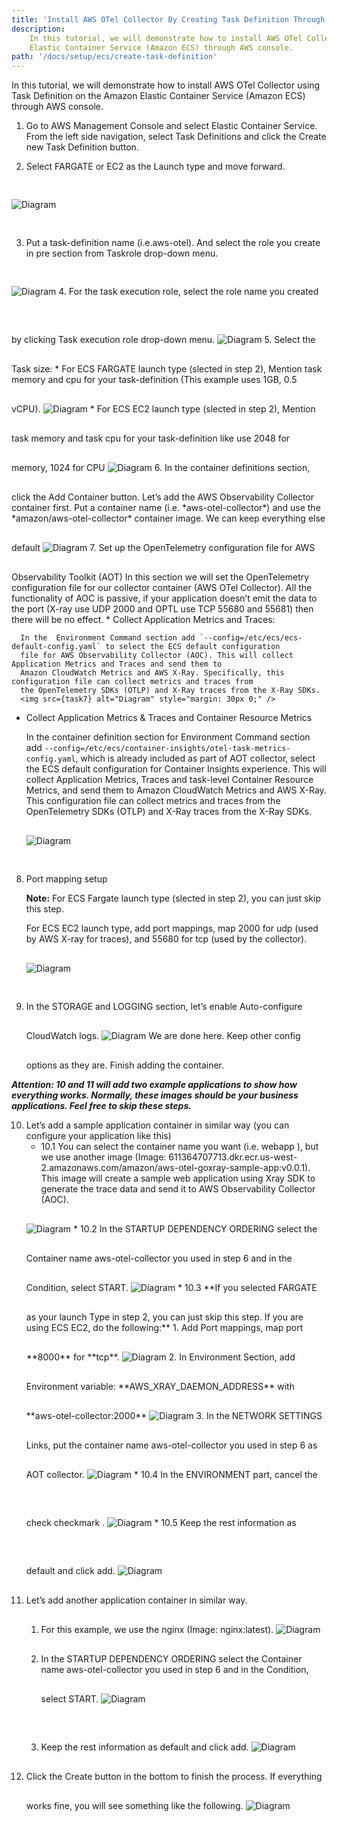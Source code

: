 ```yaml
---
title: 'Install AWS OTel Collector By Creating Task Definition Through AWS Console '
description:
    In this tutorial, we will demonstrate how to install AWS OTel Collector using Task Definition on the Amazon
    Elastic Container Service (Amazon ECS) through AWS console.
path: '/docs/setup/ecs/create-task-definition'
---
```



In this tutorial, we will demonstrate how to install AWS OTel Collector using Task Definition on the Amazon Elastic
Container Service (Amazon ECS) through AWS console.

<SectionSeparator />

1. Go to AWS Management Console and select Elastic Container Service. From the left side navigation,
select <Link to="https://us-west-2.console.aws.amazon.com/ecs/home?/taskDefinitions#/taskDefinitions">Task Definitions</Link>
and click the Create new Task Definition button.

2. Select FARGATE or EC2 as the Launch type and move forward.

<img src={task_01} alt="Diagram" style="margin: 30px 0;" />

3. Put a task-definition name (i.e.aws-otel). And select the role you create in pre section from Taskrole drop-down menu.
<img src={task2} alt="Diagram" style="margin: 30px 0;" />
4. For the task execution role, select the role name you created by clicking Task execution role drop-down menu.
<img src={task3} alt="Diagram" style="margin: 30px 0;" />
5. Select the Task size:
  * For ECS FARGATE launch type (slected in step 2), Mention task memory and cpu for your task-definition (This example uses 1GB, 0.5 vCPU).
    <img src={task4} alt="Diagram" style="margin: 30px 0;" />
  * For ECS EC2 launch type (slected in step 2),  Mention task memory and task cpu  for your task-definition like use 2048 for memory, 1024 for CPU
    <img src={task5} alt="Diagram" style="margin: 30px 0;" />
6. In the container definitions section, click the Add Container button. Let’s add the AWS Observability Collector container first.
Put a container name (i.e. *aws-otel-collector*) and use the *amazon/aws-otel-collector* container image.
We can keep everything else default
<img src={task6} alt="Diagram" style="margin: 30px 0;" />
7. Set up the OpenTelemetry configuration file for AWS Observability Toolkit (AOT)
In this section we will set the OpenTelemetry configuration file for our collector container (AWS OTel Collector).  All the functionality
of AOC is passive, if your application doesn’t emit the data to the port (X-ray use UDP 2000 and OPTL use TCP 55680 and 55681) then there will be no effect.
   *  Collect Application Metrics and Traces:

      In the  Environment Command section add `--config=/etc/ecs/ecs-default-config.yaml` to select the ECS default configuration
      file for AWS Observability Collector (AOC). This will collect Application Metrics and Traces and send them to
      Amazon CloudWatch Metrics and AWS X-Ray. Specifically, this configuration file can collect metrics and traces from
      the OpenTelemetry SDKs (OTLP) and X-Ray traces from the X-Ray SDKs.
      <img src={task7} alt="Diagram" style="margin: 30px 0;" />
   *  Collect Application Metrics & Traces and Container Resource Metrics

      In the container definition section for   Environment Command section add `--config=/etc/ecs/container-insights/otel-task-metrics-config.yaml`,
      which is  already included as part of AOT collector, select the ECS default configuration for Container Insights experience.
      This will collect Application Metrics, Traces  and task-level Container Resource Metrics, and send them to Amazon CloudWatch Metrics
      and AWS X-Ray. This configuration file can collect metrics and traces from the OpenTelemetry SDKs (OTLP)
      and X-Ray traces from the X-Ray SDKs.
      <img src={task8} alt="Diagram" style="margin: 30px 0;" />
8. Port mapping setup

    **Note:** For ECS Fargate launch type (slected in step 2), you can just skip this step.

    For ECS EC2 launch type, add port mappings, map 2000 for udp (used by AWS X-ray for traces), and 55680 for tcp (used by the collector).
    <img src={task9} alt="Diagram" style="margin: 30px 0;" />
9. In the STORAGE and LOGGING section, let’s enable Auto-configure CloudWatch logs.
   <img src={task10} alt="Diagram" style="margin: 30px 0;" />
   We are done here. Keep other config options as they are. Finish adding the container.

**_Attention: 10 and 11 will add two example applications to show how everything works. Normally, these images should be your business applications. Feel free to skip these steps._**

10. Let’s add a sample application container in similar way (you can configure your application like this)
    * 10.1  You can select the container name you want (i.e. webapp ), but we use another image
    (Image: 611364707713.dkr.ecr.us-west-2.amazonaws.com/amazon/aws-otel-goxray-sample-app:v0.0.1). This image will
    create a sample web application using Xray SDK to generate the trace data and send it to AWS Observability Collector (AOC).
    <img src={task11} alt="Diagram" style="margin: 30px 0;" />
    * 10.2  In the STARTUP DEPENDENCY ORDERING  select the Container name aws-otel-collector you used in step 6 and in the Condition, select START.
    <img src={task20} alt="Diagram" style="margin: 30px 0;" />
    * 10.3 **If you selected FARGATE as your launch Type in step 2, you can just skip this step.  If you are using ECS EC2, do the following:**
       1.  Add Port mappings, map port **8000** for **tcp**.
       <img src={task12} alt="Diagram" style="margin: 30px 0;" />
       2.  In Environment Section, add Environment variable: **AWS_XRAY_DAEMON_ADDRESS** with **aws-otel-collector:2000**
       <img src={task13} alt="Diagram" style="margin: 30px 0;" />
       3.  In the NETWORK SETTINGS Links, put the container name aws-otel-collector you used in step 6 as AOT collector.
       <img src={task14} alt="Diagram" style="margin: 30px 0;" />
    * 10.4  In the ENVIRONMENT part, cancel the check checkmark .
       <img src={task21} alt="Diagram" style="margin: 30px 0;" />
    * 10.5  Keep the rest information as default and click add.
       <img src={task15} alt="Diagram" style="margin: 30px 0;" />
11. Let’s add another application container in similar way.
    1.  For this example, we use the nginx (Image: nginx:latest).
        <img src={task16} alt="Diagram" style="margin: 30px 0;" />
    2.  In the STARTUP DEPENDENCY ORDERING  select the Container name aws-otel-collector you used in step 6 and in the Condition, select START.
        <img src={task17} alt="Diagram" style="margin: 30px 0;" />
    3.  Keep the rest information as default and click add.
        <img src={task18} alt="Diagram" style="margin: 30px 0;" />
12. Click the Create button in the bottom to finish the process. If everything works fine, you will see something like the following.
    <img src={task19} alt="Diagram" style="margin: 30px 0;" />